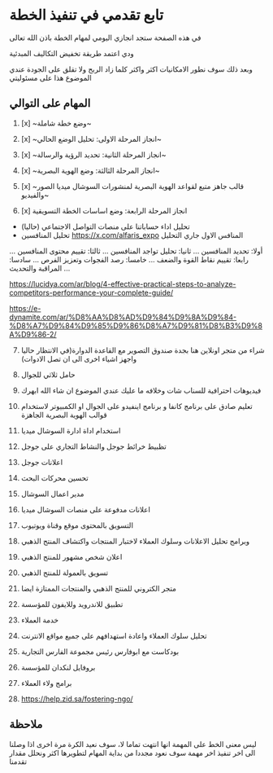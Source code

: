 # تابع تقدمي في تنفيذ الخطة

في هذه الصفحة ستجد انجازي اليومي لمهام الخطة باذن الله تعالى

ودي اعتمد طريقة تخفيض التكاليف المبدئية

وبعد ذلك سوف نطور الامكانيات اكثر واكثر كلما زاد الربح ولا تقلق على الجودة عندي الموضوع هذا على مسئوليتي

## المهام على التوالي

1. [x] ~وضع خطة شاملة~
2. [x] ~انجاز المرحلة الاولى: تحليل الوضع الحالي~
3. [x] ~انجاز المرحلة الثانية: تحديد الرؤية والرسالة~
4. [x] ~انجاز المرحلة الثالثة: وضع الهوية البصرية~
5. [x] ~قالب جاهز متبع لقواعد الهوية البصرية لمنشورات السوشال ميديا الصور والفيديو~

6. [x] انجاز المرحلة الرابعة: وضع اساسات الخطة التسويقية
* تحليل اداء حساباتنا على منصات التواصل الاجتماعي (حاليا)
* تحليل المنافسين
https://x.com/alfaris_expo  المنافس الاول جاري التحليل

أولا: تحديد المنافسين ...
ثانيا: تحليل تواجد المنافسين ...
ثالثا: تقييم محتوى المنافسين ...
رابعا: تقييم نقاط القوة والضعف ...
خامسا: رصد الفجوات وتعزيز الفرص ...
سادسا: المراقبة والتحديث ...

https://lucidya.com/ar/blog/4-effective-practical-steps-to-analyze-competitors-performance-your-complete-guide/

https://e-dynamite.com/ar/%D8%AA%D8%AD%D9%84%D9%8A%D9%84-%D8%A7%D9%84%D9%85%D9%86%D8%A7%D9%81%D8%B3%D9%8A%D9%86-2/

7. شراء من متجر اونلاين هنا بجدة صندوق التصوير مع القاعدة الدوارة(في الانتظار حاليا واجهز اشياء اخرى الى ان تصل الادوات)
8. حامل ثلاثي للجوال
9. فيديوهات احترافية للسناب شات وخلافه ما عليك عندي الموضوع ان شاء الله ابهرك

10. تعليم صادق على برنامج كانفا و برنامج اينفيدو على الجوال او الكمبيوتر لاستخدام قوالب الهوية البصرية الجاهزة
11. استخدام اداة ادارة السوشال ميديا
12. تظبيط خرائط جوجل والنشاط التجاري على جوجل
13. اعلانات جوجل
14. تحسين محركات البحث
15. مدير اعمال السوشال
16. اعلانات مدفوعة على منصات السوشال ميديا
17. التسويق بالمحتوى موقع وقناة ويوتيوب 
18. وبرامج تحليل الاعلانات وسلوك العملاء لاختبار المنتجات واكتشاف المنتج الذهبي
19. اعلان شخص مشهور للمنتج الذهبي
20. تسويق بالعمولة للمنتج الذهبي
21. متجر الكتروني للمنتج الذهبي والمنتجات الممتازة ايضا
22. تطبيق للاندرويد وللايفون للمؤسسة
23. خدمة العملاء
24. تحليل سلوك العملاء واعادة استهدافهم على جميع مواقع الانترنت
25. بودكاست مع ابوفارس رئيس مجموعة الفارس التجارية 
26. بروفايل لنكدان للمؤسسة
28. برامج ولاء العملاء
27. https://help.zid.sa/fostering-ngo/ 


## ملاحظة

 
<Callout type="info" emoji="ℹ️">
  ليس معنى الخط على المهمة انها انتهت تماما لا، سوف نعيد الكرة مرة اخرى اذا وصلنا الى اخر تنفيذ اخر مهمة سوف نعود مجددا من بداية المهام لتطويرها اكثر ونحلل مقدار تقدمنا
</Callout>